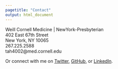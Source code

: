 ```yaml
---
pagetitle: "Contact"
output: html_document
---
```


<link rel="stylesheet" href="styles.css" type="text/css">

Weill Cornell Medicine | NewYork-Presbyterian<br>
402 East 67th Street<br>
New York, NY 10065<br>
267.225.2588<br>
tah4002@med.cornell.edu<br>

Or connect with me on [Twitter](https://twitter.com/taeh00nha), [GitHub](https://github.com/taehoonh), or [LinkedIn](https://www.linkedin.com/in/taehoonha/).